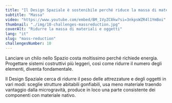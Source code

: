 ```yaml
---
title: "Il Design Spaziale è sostenibile perché riduce la massa di materiali e oggetti"
subtitle: "Massa"
video: "https://www.youtube.com/embed/BM_1VyZC8kw?si=3nkpsWZR4l1YmBoi"
thumbnail: "./img/10-challenges-massreduction.jpg"
coverAlt: "Ridurre la massa di materiali e oggetti"
lang: "it"
slug: "mass-reduction"
challengesNumber: 10
---
```


Lanciare un chilo nello Spazio costa moltissimo perché richiede energia. Progettare sistemi costruttivi più leggeri, così come ridurre il numero degli elementi, diventa fondamentale.

Il Design Spaziale cerca di ridurre il peso delle attrezzature e degli oggetti in vari modi: sceglie strutture abitabili gonfiabili, usa meno materiale traendo vantaggio dalla microgravità, produce in loco una parte consistente dei componenti con materiale nativo.